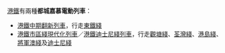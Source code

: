[[港鐵|港鐵]]有兩種'''都城嘉慕電動列車'''：
* [[港鐵中期翻新列車|港鐵中期翻新列車]]，行走[[東鐵綫|東鐵綫]]
* [[港鐵市區綫現代化列車|港鐵市區綫現代化列車]]／[[港鐵迪士尼綫列車|港鐵迪士尼綫列車]]，行走[[觀塘綫|觀塘綫]]、[[荃灣綫|荃灣綫]]、[[港島綫|港島綫]]、[[將軍澳綫|將軍澳綫]]及[[迪士尼綫|迪士尼綫]]
{{消歧義|cat=八字以上消歧義}}